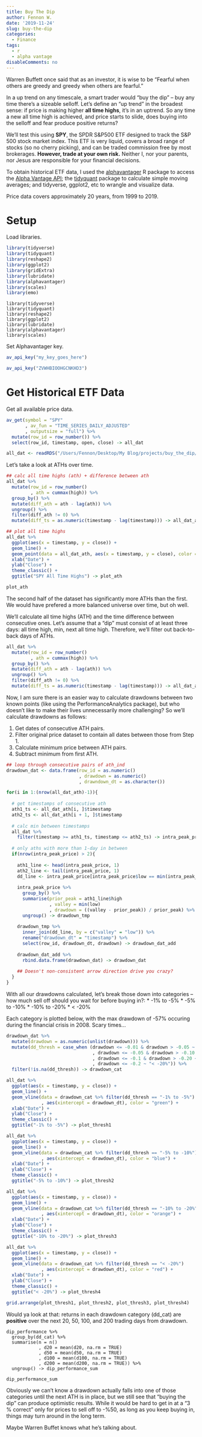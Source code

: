 ```yaml
---
title: Buy The Dip
author: Fennon W.
date: '2019-11-24'
slug: buy-the-dip
categories:
  - Finance
tags:
  - r
  - alpha vantage
disableComments: no
---
```



Warren Buffett once said that as an investor, it is wise to be “Fearful when others are greedy and greedy when others are fearful.”




In a up trend on any timescale, a smart trader would "buy the dip" -- buy any time there's a sizeable selloff. Let's define an "up trend" in the broadest sense: if price is making higher **all time highs**, it's in an uptrend. So any time a new all time high is achieved, and price starts to slide, does buying into the selloff and fear produce positive returns?


We'll test this using **SPY**, the SPDR S&P500 ETF designed to track the S&P 500 stock market index. This ETF is very liquid, covers a broad range of stocks (so no cherry picking), and can be traded commission free by most brokerages. **However, trade at your own risk.** Neither I, nor your parents, nor Jesus are responsible for your financial decisions. 

To obtain historical ETF data, I used the <a href="https://github.com/business-science/alphavantager">alphavantager</a> R package to access the <a href="https://www.alphavantage.co/documentation/">Alpha Vantage API</a>; the <a href="https://github.com/business-science/tidyquant">tidyquant</a> package to calculate simple moving averages; and tidyverse, ggplot2, etc to wrangle and visualize data.

Price data covers approximately 20 years, from 1999 to 2019.


# Setup

Load libraries.

```r
library(tidyverse)
library(tidyquant)
library(reshape2)
library(ggplot2)
library(gridExtra)
library(lubridate)
library(alphavantager)
library(scales)
library(emo)
```

```
library(tidyverse)
library(tidyquant)
library(reshape2)
library(ggplot2)
library(lubridate)
library(alphavantager)
library(scales)
```

Set Alphavantager key.
```r
av_api_key("my_key_goes_here")
```

```r
av_api_key("ZVWHBIOOHGCNKHD3")
```

# Get Historical ETF Data

Get all available price data.

```r
av_get(symbol = "SPY"
       , av_fun = "TIME_SERIES_DAILY_ADJUSTED"
       , outputsize = "full") %>%
  mutate(row_id = row_number()) %>%
  select(row_id, timestamp, open, close) -> all_dat
```

```r
all_dat <- readRDS("/Users/Fennon/Desktop/My Blog/projects/buy_the_dip/all_dat_fat.rds")
```

Let's take a look at ATHs over time.
```r
## calc all time highs (ath) + difference between ath
all_dat %>% 
  mutate(row_id = row_number()
         , ath = cummax(high)) %>% 
  group_by() %>% 
  mutate(diff_ath = ath - lag(ath)) %>% 
  ungroup() %>% 
  filter(diff_ath != 0) %>% 
  mutate(diff_ts = as.numeric(timestamp - lag(timestamp))) -> all_dat_ath
```

```r
## plot all time highs
all_dat %>% 
  ggplot(aes(x = timestamp, y = close)) +
  geom_line() +
  geom_point(data = all_dat_ath, aes(x = timestamp, y = close), color = "green") +
  xlab("Date") +
  ylab("Close") +
  theme_classic() +
  ggtitle("SPY All Time Highs") -> plot_ath

plot_ath
```

The second half of the dataset has significantly more ATHs than the first. We would have prefered a more balanced universe over time, but oh well. 

We'll calculate all time highs (ATH) and the time difference between consecutive ones. Let's assume that a "dip" must consist of at least three days: all time high, min, next all time high. Therefore, we'll filter out back-to-back days of ATHs.

```r
all_dat %>% 
  mutate(row_id = row_number()
         , ath = cummax(high)) %>% 
  group_by() %>% 
  mutate(diff_ath = ath - lag(ath)) %>% 
  ungroup() %>% 
  filter(diff_ath != 0) %>% 
  mutate(diff_ts = as.numeric(timestamp - lag(timestamp))) -> all_dat_ath
```

Now, I am sure there is an easier way to calculate drawdowns between two known points (like using the PerformanceAnalytics package), but who doesn't like to make their lives unnecessarily more challenging? So we'll calculate drawdowns as follows:

1. Get dates of consecutive ATH pairs.
2. Filter original price dataset to contain all dates between those from Step 1.
3. Calculate minimum price between ATH pairs.
4. Subtract minimum from first ATH.

```r
## loop through consecutive pairs of ath_ind
drawdown_dat <- data.frame(row_id = as.numeric()
                           , drawdown = as.numeric()
                           , drawndown_dt = as.character())

for(i in 1:(nrow(all_dat_ath)-1)){
  
  # get timestamps of consecutive ath
  ath1_ts <- all_dat_ath[i, ]$timestamp
  ath2_ts <- all_dat_ath[i + 1, ]$timestamp
  
  # calc min between timestamps
  all_dat %>% 
    filter(timestamp >= ath1_ts, timestamp <= ath2_ts) -> intra_peak_price
  
  # only aths with more than 1-day in between
  if(nrow(intra_peak_price) > 2){
    
    ath1_line <- head(intra_peak_price, 1)
    ath2_line <- tail(intra_peak_price, 1)
    dd_line <- intra_peak_price[intra_peak_price$low == min(intra_peak_price$low), ]
    
    intra_peak_price %>% 
      group_by() %>% 
      summarise(prior_peak = ath1_line$high
                , valley = min(low)
                , drawdown = ((valley - prior_peak)) / prior_peak) %>% 
      ungroup() -> drawdown_tmp 
    
    drawdown_tmp %>% 
      inner_join(dd_line, by = c("valley" = "low")) %>% 
      rename("drawdown_dt" = "timestamp") %>% 
      select(row_id, drawdown_dt, drawdown) -> drawdown_dat_add
    
    drawdown_dat_add %>% 
      rbind.data.frame(drawdown_dat) -> drawdown_dat
    
    ## Doesn't non-consistent arrow direction drive you crazy?
  }
}
```

With all our drawdowns calculated, let's break those down into categories -- how much sell off should you wait for before buying in?:
* -1% to -5%
* -5% to -10%
* -10% to -20%
* < -20%

Each category is plotted below, with the max drawdown of -57% occuring during the financial crisis in 2008. Scary times...

```r
drawdown_dat %>% 
  mutate(drawdown = as.numeric(unlist(drawdown))) %>% 
  mutate(dd_thresh = case_when (drawdown <= -0.01 & drawdown > -0.05 ~ "-1% to -5%"
                                , drawdown <= -0.05 & drawdown > -0.10 ~ "-5% to -10%"
                                , drawdown <= -0.1 & drawdown > -0.20 ~ "-10% to -20%"
                                , drawdown <= -0.2 ~ "< -20%")) %>% 
  filter(!is.na(dd_thresh)) -> drawdown_cat

all_dat %>%
  ggplot(aes(x = timestamp, y = close)) +
  geom_line() +
  geom_vline(data = drawdown_cat %>% filter(dd_thresh == "-1% to -5%")
             , aes(xintercept = drawdown_dt), color = "green") +
  xlab("Date") +
  ylab("Close") +
  theme_classic() +
  ggtitle("-1% to -5%") -> plot_thresh1

all_dat %>% 
  ggplot(aes(x = timestamp, y = close)) +
  geom_line() +
  geom_vline(data = drawdown_cat %>% filter(dd_thresh == "-5% to -10%")
             , aes(xintercept = drawdown_dt), color = "blue") +
  xlab("Date") +
  ylab("Close") +
  theme_classic() +
  ggtitle("-5% to -10%") -> plot_thresh2

all_dat %>% 
  ggplot(aes(x = timestamp, y = close)) +
  geom_line() +
  geom_vline(data = drawdown_cat %>% filter(dd_thresh == "-10% to -20%")
             , aes(xintercept = drawdown_dt), color = "orange") +
  xlab("Date") +
  ylab("Close") +
  theme_classic() +
  ggtitle("-10% to -20%") -> plot_thresh3

all_dat %>% 
  ggplot(aes(x = timestamp, y = close)) +
  geom_line() +
  geom_vline(data = drawdown_cat %>% filter(dd_thresh == "< -20%")
             , aes(xintercept = drawdown_dt), color = "red") +
  xlab("Date") +
  ylab("Close") +
  theme_classic() +
  ggtitle("< -20%") -> plot_thresh4

```

```r
grid.arrange(plot_thresh1, plot_thresh2, plot_thresh3, plot_thresh4)
```

Would ya look at that: returns in each drawdown category (dd_cat) are **positive** over the next 20, 50, 100, and 200 trading days from drawdown.

```rm
dip_performance %>% 
  group_by(dd_cat) %>% 
  summarise(n = n()
            , d20 = mean(d20, na.rm = TRUE)
            , d50 = mean(d50, na.rm = TRUE)
            , d100 = mean(d100, na.rm = TRUE)
            , d200 = mean(d200, na.rm = TRUE)) %>% 
  ungroup() -> dip_performance_sum

dip_performance_sum
```

Obviously we can't know a drawdown actually falls into one of those categories until the next ATH is in place, but we still see that "buying the dip" can produce optimistic results. While it would be hard to get in at a "3 % correct" only for prices to sell off to -%50, as long as you keep buying in, things may turn around in the long term. 

Maybe Warren Buffet knows what he's talking about.
